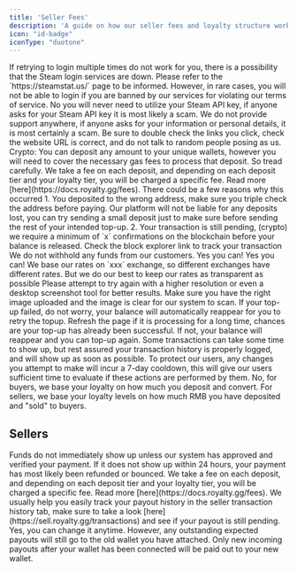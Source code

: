 ```yaml
---
title: 'Seller Fees'
description: 'A guide on how our seller fees and loyalty structure works'
icon: "id-badge"
iconType: "duotone"
---
```


<AccordionGroup>
  <Accordion title="Why can't I login?">
    If retrying to login multiple times do not work for you, there is a possibility that the Steam login services are down. Please refer to the `https://steamstat.us/` page to be informed. However, in rare cases, you will not be able to login if you are banned by our services for violating our terms of service.
  </Accordion>
  <Accordion title="Do I need to link a stream API key?">
    No you will never need to utilize your Steam API key, if anyone asks for your Steam API key it is most likely a scam.
  </Accordion>
  <Accordion title="I received support outside of the website, is it legit?">
    We do not provide support anywhere, if anyone asks for your information or personal details, it is most certainly a scam.
    Be sure to double check the links you click, check the website URL is correct, and do not talk to random people posing as us.
  </Accordion>
  <Accordion title="Can I deposit a small amount?">
    Crypto: You can deposit any amount to your unique wallets, however you will need to cover the necessary gas fees to process that deposit. So tread carefully.
  </Accordion>
  <Accordion title="I deposited, but I got less than what I deposited">
    We take a fee on each deposit, and depending on each deposit tier and your loyalty tier, you will be charged a specific fee. Read more [here](https://docs.royalty.gg/fees).
  </Accordion>
   <Accordion title="I deposited but my balance is still zero.">
    There could be a few reasons why this occurred
        1. You deposited to the wrong address, make sure you triple check the address before paying. Our platform will not be liable for any deposits lost, you can try sending a small deposit just to make sure before sending the rest of your intended top-up.
        2. Your transaction is still pending, (crypto) we require a minimum of `x` confirmations on the blockchain before your balance is released. Check the block explorer link to track your transaction
    We do not withhold any funds from our customers.
  </Accordion>
  <Accordion title="Can I deposit with multiple wallets?">
    Yes you can!
  </Accordion>
  <Accordion title="Can I use my wallet on multiple accounts?">
    Yes you can!
  </Accordion>
  <Accordion title="I clicked on “Max” for the amount I wish to convert, but it is different from my exchanges rates, why is that?">
    We base our rates on `xxx` exchange, so different exchanges have different rates. But we do our best to keep our rates as transparent as possible
  </Accordion>
  <Accordion title="My image upload failed, what do I do?">
    Please attempt to try again with a higher resolution or even a desktop screenshot tool for better results.
  </Accordion>
  <Accordion title="My top-up failed, what should I do?">
    Make sure you have the right image uploaded and the image is clear for our system to scan.
    If your top-up failed, do not worry, your balance will automatically reappear for you to retry the topup.
  </Accordion>
  <Accordion title="My top-up is still processing">
    Refresh the page if it is processing for a long time, chances are your top-up has already been successful. If not, your balance will reappear and you can top-up again.
  </Accordion>
  <Accordion title="My transaction history is not showing my latest transactions">
    Some transactions can take some time to show up, but rest assured your transaction history is properly logged, and will show up as soon as possible.
  </Accordion>
  <Accordion title="How come I am prevented from adjusting my information?">
    To protect our users, any changes you attempt to make will incur a 7-day cooldown, this will give our users sufficient time to evaluate if these actions are performed by them.
  </Accordion>
  <Accordion title="If I deposited today, will I instantly get my loyalty discounts?">
    No, for buyers, we base your loyalty on how much you deposit and convert. 
    For sellers, we base your loyalty levels on how much RMB you have deposited and "sold" to buyers.
  </Accordion>
</AccordionGroup>

## Sellers

<AccordionGroup>
  <Accordion title="I sent in funds for deposit, but my total deposited RMB is still 0">
    Funds do not immediately show up unless our system has approved and verified your payment. If it does not show up within 24 hours, your payment has most likely been refunded or bounced.
  </Accordion>
  <Accordion title="How come my total deposited amount is different from my actual sent amount?">
    We take a fee on each deposit, and depending on each deposit tier and your loyalty tier, you will be charged a specific fee. Read more [here](https://docs.royalty.gg/fees).

  </Accordion>
  <Accordion title="I have not received my payout">
    We usually help you easily track your payout history in the seller transaction history tab, make sure to take a look [here](https://sell.royalty.gg/transactions) and see if your payout is still pending.
  </Accordion>
  <Accordion title="I connected a designated payout wallet, can i change it?">
    Yes, you can change it anytime. However, any outstanding expected payouts will still go to the old wallet you have attached. Only new incoming payouts after your wallet has been connected will be paid out to your new wallet.
  </Accordion>
</AccordionGroup>